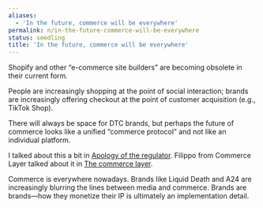 ```yaml
---
aliases:
  - 'In the future, commerce will be everywhere'
permalink: n/in-the-future-commerce-will-be-everywhere
status: seedling
title: 'In the future, commerce will be everywhere'
---
```

Shopify and other “e-commerce site builders” are becoming obsolete in their current form.

People are increasingly shopping at the point of social interaction; brands are increasingly offering checkout at the point of customer acquisition (e.g., TikTok Shop).

There will always be space for DTC brands, but perhaps the future of commerce looks like a unified “commerce protocol” and not like an individual platform.

I talked about this a bit in [Apology of the regulator](https://nebulab.com/newsletter/apology-of-the-regulator). Filippo from Commerce Layer talked about it in [The commerce layer](https://commercefordevs.org/the-commerce-layer/).

Commerce is everywhere nowadays. Brands like Liquid Death and A24 are increasingly blurring the lines between media and commerce. Brands are brands—how they monetize their IP is ultimately an implementation detail.

